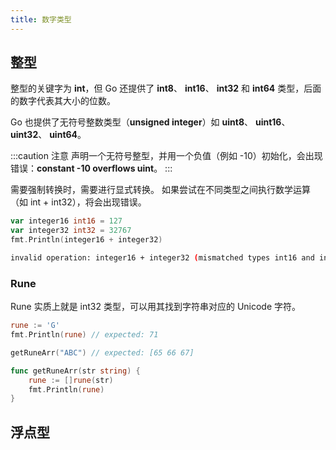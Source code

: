 ```yaml
---
title: 数字类型
---
```


## 整型

整型的关键字为 **int**，但 Go 还提供了 **int8**、 **int16**、 **int32** 和 **int64** 类型，后面的数字代表其大小的位数。

Go 也提供了无符号整数类型（**unsigned integer**）如 **uint8**、 **uint16**、 **uint32**、 **uint64**。

:::caution 注意
声明一个无符号整型，并用一个负值（例如 -10）初始化，会出现错误：**constant -10 overflows uint**。
:::

需要强制转换时，需要进行显式转换。 如果尝试在不同类型之间执行数学运算（如 int + int32），将会出现错误。

```go title="Go"
var integer16 int16 = 127
var integer32 int32 = 32767
fmt.Println(integer16 + integer32)
```

```bash title="错误信息"
invalid operation: integer16 + integer32 (mismatched types int16 and int32)
```

### Rune

Rune 实质上就是 int32 类型，可以用其找到字符串对应的 Unicode 字符。

```go title="Go"
rune := 'G'
fmt.Println(rune) // expected: 71

getRuneArr("ABC") // expected: [65 66 67]

func getRuneArr(str string) {
	rune := []rune(str)
	fmt.Println(rune)
}
```

## 浮点型
